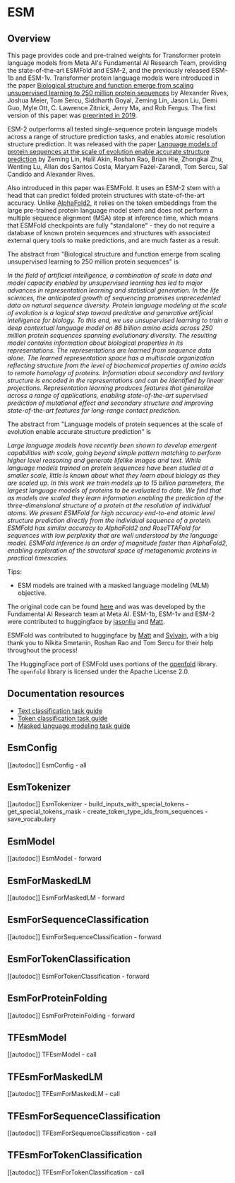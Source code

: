 <!--Copyright 2022 The HuggingFace Team. All rights reserved.

Licensed under the Apache License, Version 2.0 (the "License"); you may not use this file except in compliance with
the License. You may obtain a copy of the License at

http://www.apache.org/licenses/LICENSE-2.0

Unless required by applicable law or agreed to in writing, software distributed under the License is distributed on
an "AS IS" BASIS, WITHOUT WARRANTIES OR CONDITIONS OF ANY KIND, either express or implied. See the License for the
specific language governing permissions and limitations under the License.
-->

# ESM

## Overview
This page provides code and pre-trained weights for Transformer protein language models from Meta AI's Fundamental 
AI Research Team, providing the state-of-the-art ESMFold and ESM-2, and the previously released ESM-1b and ESM-1v.
Transformer protein language models were introduced in the paper [Biological structure and function emerge from scaling
unsupervised learning to 250 million protein sequences](https://www.pnas.org/content/118/15/e2016239118) by 
Alexander Rives, Joshua Meier, Tom Sercu, Siddharth Goyal, Zeming Lin, Jason Liu, Demi Guo, Myle Ott, 
C. Lawrence Zitnick, Jerry Ma, and Rob Fergus.
The first version of this paper was [preprinted in 2019](https://www.biorxiv.org/content/10.1101/622803v1?versioned=true).

ESM-2 outperforms all tested single-sequence protein language models across a range of structure prediction tasks,
and enables atomic resolution structure prediction.
It was released with the paper [Language models of protein sequences at the scale of evolution enable accurate
structure prediction](https://doi.org/10.1101/2022.07.20.500902) by Zeming Lin, Halil Akin, Roshan Rao, Brian Hie,
Zhongkai Zhu, Wenting Lu, Allan dos Santos Costa, Maryam Fazel-Zarandi, Tom Sercu, Sal Candido and Alexander Rives.

Also introduced in this paper was ESMFold. It uses an ESM-2 stem with a head that can predict folded protein
structures with state-of-the-art accuracy. Unlike [AlphaFold2](https://www.nature.com/articles/s41586-021-03819-2),
it relies on the token embeddings from the large pre-trained protein language model stem and does not perform a multiple
sequence alignment (MSA) step at inference time, which means that ESMFold checkpoints are fully "standalone" -
they do not require a database of known protein sequences and structures with associated external query tools
to make predictions, and are much faster as a result.


The abstract from 
"Biological structure and function emerge from scaling unsupervised learning to 250 
million protein sequences" is


*In the field of artificial intelligence, a combination of scale in data and model capacity enabled by unsupervised
learning has led to major advances in representation learning and statistical generation. In the life sciences, the
anticipated growth of sequencing promises unprecedented data on natural sequence diversity. Protein language modeling
at the scale of evolution is a logical step toward predictive and generative artificial intelligence for biology. To
this end, we use unsupervised learning to train a deep contextual language model on 86 billion amino acids across 250
million protein sequences spanning evolutionary diversity. The resulting model contains information about biological
properties in its representations. The representations are learned from sequence data alone. The learned representation
space has a multiscale organization reflecting structure from the level of biochemical properties of amino acids to
remote homology of proteins. Information about secondary and tertiary structure is encoded in the representations and
can be identified by linear projections. Representation learning produces features that generalize across a range of
applications, enabling state-of-the-art supervised prediction of mutational effect and secondary structure and
improving state-of-the-art features for long-range contact prediction.*


The abstract from
"Language models of protein sequences at the scale of evolution enable accurate structure prediction" is

*Large language models have recently been shown to develop emergent capabilities with scale, going beyond
simple pattern matching to perform higher level reasoning and generate lifelike images and text. While
language models trained on protein sequences have been studied at a smaller scale, little is known about
what they learn about biology as they are scaled up. In this work we train models up to 15 billion parameters,
the largest language models of proteins to be evaluated to date. We find that as models are scaled they learn
information enabling the prediction of the three-dimensional structure of a protein at the resolution of
individual atoms. We present ESMFold for high accuracy end-to-end atomic level structure prediction directly
from the individual sequence of a protein. ESMFold has similar accuracy to AlphaFold2 and RoseTTAFold for
sequences with low perplexity that are well understood by the language model. ESMFold inference is an
order of magnitude faster than AlphaFold2, enabling exploration of the structural space of metagenomic
proteins in practical timescales.*


Tips:

- ESM models are trained with a masked language modeling (MLM) objective.

The original code can be found [here](https://github.com/facebookresearch/esm) and was
was developed by the Fundamental AI Research team at Meta AI.
ESM-1b, ESM-1v and ESM-2 were contributed to huggingface by [jasonliu](https://huggingface.co/jasonliu)
and [Matt](https://huggingface.co/Rocketknight1).

ESMFold was contributed to huggingface by [Matt](https://huggingface.co/Rocketknight1) and
[Sylvain](https://huggingface.co/sgugger), with a big thank you to Nikita Smetanin, Roshan Rao and Tom Sercu for their
help throughout the process!

The HuggingFace port of ESMFold uses portions of the [openfold](https://github.com/aqlaboratory/openfold) library.
The `openfold` library is licensed under the Apache License 2.0.

## Documentation resources

- [Text classification task guide](../tasks/sequence_classification)
- [Token classification task guide](../tasks/token_classification)
- [Masked language modeling task guide](../tasks/masked_language_modeling)

## EsmConfig

[[autodoc]] EsmConfig
    - all

## EsmTokenizer

[[autodoc]] EsmTokenizer
    - build_inputs_with_special_tokens
    - get_special_tokens_mask
    - create_token_type_ids_from_sequences
    - save_vocabulary


## EsmModel

[[autodoc]] EsmModel
    - forward

## EsmForMaskedLM

[[autodoc]] EsmForMaskedLM
    - forward

## EsmForSequenceClassification

[[autodoc]] EsmForSequenceClassification
    - forward

## EsmForTokenClassification

[[autodoc]] EsmForTokenClassification
    - forward

## EsmForProteinFolding

[[autodoc]] EsmForProteinFolding
    - forward

## TFEsmModel

[[autodoc]] TFEsmModel
    - call

## TFEsmForMaskedLM

[[autodoc]] TFEsmForMaskedLM
    - call

## TFEsmForSequenceClassification

[[autodoc]] TFEsmForSequenceClassification
    - call

## TFEsmForTokenClassification

[[autodoc]] TFEsmForTokenClassification
    - call
